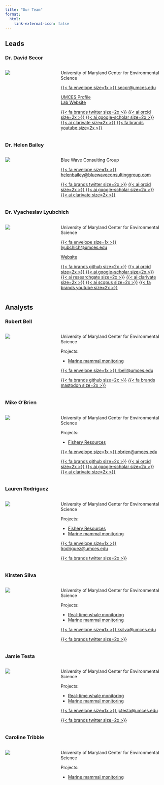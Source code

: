 ```yaml
---
title: "Our Team"
format: 
  html:
    link-external-icon: false
---
```


## Leads

### Dr. David Secor

::: columns
::: {.column width="25%"}
![](Pictures/team/dave.jpg)
:::

::: {.column width="5%"}
:::

::: {.column width="70%"}
University of Maryland Center for Environmental Science

[{{< fa envelope size=1x >}} secor\@umces.edu](mailto:secor@umces.edu){.email}

[UMCES Profile](https://www.umces.edu/david-secor)  
[Lab Website](http://fishconnectivity.cbl.umces.edu)

[{{< fa brands twitter size=2x >}}](https://twitter.com/secorlab) [{{< ai orcid size=2x >}}](https://orcid.org/0000-0001-6007-4827) [{{< ai google-scholar size=2x >}}](https://scholar.google.com/citations?hl=en&user=5G4_EvwAAAAJ) [{{< ai clarivate size=2x >}}](https://www.webofscience.com/wos/author/record/913727) [{{< fa brands youtube size=2x >}}](https://www.youtube.com/@secorlab)
:::
:::

### Dr. Helen Bailey

::: columns
::: {.column width="25%"}
![](Pictures/team/helen.jpg)
:::

::: {.column width="5%"}
:::

::: {.column width="70%"}
Blue Wave Consulting Group

[{{< fa envelope size=1x >}} helenbailey\@bluewaveconsultinggroup.com](mailto:helenbailey@bluewaveconsultinggroup.com){.email}

[{{< fa brands twitter size=2x >}}](https://twitter.com/DolphinWatch_CB) [{{< ai orcid size=2x >}}](https://orcid.org/0000-0001-7445-4687) [{{< ai google-scholar size=2x >}}](https://scholar.google.com/citations?hl=en&user=PewlQUIAAAAJ) [{{< ai clarivate size=2x >}}](https://www.webofscience.com/wos/author/record/599233)
:::
:::

### Dr. Vyacheslav Lyubchich

::: columns
::: {.column width="25%"}
![](Pictures/team/slava.jpg)
:::

::: {.column width="5%"}
:::

::: {.column width="70%"}
University of Maryland Center for Environmental Science

[{{< fa envelope size=1x >}} lyubchich\@umces.edu](mailto:lyubchich@umces.edu){.email}

[Website](https://www.umces.edu/vyacheslav-lyubchich)

[{{< fa brands github size=2x >}}](https://github.com/vlyubchich) [{{< ai orcid size=2x >}}](https://orcid.org/0000-0001-7936-4285) [{{< ai google-scholar size=2x >}}](https://scholar.google.com/citations?hl=en&user=qMeQJCgAAAAJ) [{{< ai researchgate size=2x >}}](https://www.researchgate.net/profile/Vyacheslav-Lyubchich) [{{< ai clarivate size=2x >}}](https://www.webofscience.com/wos/author/record/989365) [{{< ai scopus size=2x >}}](https://www.scopus.com/authid/detail.uri?authorId=56814941600) [{{< fa brands youtube size=2x >}}](https://www.youtube.com/@statspilot)
:::
:::

## Analysts

### Robert Bell

::: columns
::: {.column width="25%"}
![](Pictures/team/robert.jpg)
:::

::: {.column width="5%"}
:::

::: {.column width="70%"}
University of Maryland Center for Environmental Science

Projects:  

-   [Marine mammal monitoring](mmm.qmd)

[{{< fa envelope size=1x >}} rbell\@umces.edu](mailto:rbell@umces.edu){.email}

[{{< fa brands github size=2x >}}](https://github.com/CosmicSpittle) [{{< fa brands mastodon size=2x >}}](https://ecoevo.social/@cosmicspittle)
:::
:::

### Mike O'Brien

::: columns
::: {.column width="25%"}
![](Pictures/team/mike.jpg)
:::

::: {.column width="5%"}
:::

::: {.column width="70%"}
University of Maryland Center for Environmental Science

Projects:

-   [Fishery Resources](frm/index.qmd)

[{{< fa envelope size=1x >}} obrien\@umces.edu](mailto:obrien@umces.edu){.email}

[{{< fa brands github size=2x >}}](https://github.com/mhpob) [{{< ai orcid size=2x >}}](https://orcid.org/0000-0003-1420-6395) [{{< ai google-scholar size=2x >}}](https://scholar.google.com/citations?user=IMIq9P4AAAAJ&hl=en) [{{< ai clarivate size=2x >}}](https://www.webofscience.com/wos/author/record/ABF-9080-2021)
:::
:::

### Lauren Rodriguez

::: columns
::: {.column width="25%"}

![](Pictures/team/lauren.jpg)

:::

::: {.column width="5%"}
:::

::: {.column width="70%"}
University of Maryland Center for Environmental Science

Projects:

-   [Fishery Resources](frm/index.qmd)
-   [Marine mammal monitoring](mmm.qmd)
  
[{{< fa envelope size=1x >}} lrodriguez@umces.edu ](mailto:lrodriguez@umces.edu ){.email}

[{{< fa brands twitter size=2x >}}](https://twitter.com/MarineBio_LKRod)

:::
:::

### Kirsten Silva

::: columns
::: {.column width="25%"}
![](Pictures/team/kirsten.jpg)
:::

::: {.column width="5%"}
:::

::: {.column width="70%"}
University of Maryland Center for Environmental Science

Projects:

-   [Real-time whale monitoring](rtwb/index.qmd)
-   [Marine mammal monitoring](mmm.qmd)

[{{< fa envelope size=1x >}} ksilva\@umces.edu](mailto:ksilva@umces.edu){.email}

[{{< fa brands twitter size=2x >}}](https://twitter.com/DolphinWatch_CB)
:::
:::

### Jamie Testa

::: columns
::: {.column width="25%"}
![](Pictures/team/jamie.jpg)
:::

::: {.column width="5%"}
:::

::: {.column width="70%"}
University of Maryland Center for Environmental Science

Projects:

-   [Real-time whale monitoring](rtwb/index.qmd)
-   [Marine mammal monitoring](mmm.qmd)

[{{< fa envelope size=1x >}} jctesta\@umces.edu](mailto:jctesta@umces.edu){.email}

[{{< fa brands twitter size=2x >}}](https://twitter.com/DolphinWatch_CB)
:::
:::

### Caroline Tribble

::: columns
::: {.column width="25%"}
![](Pictures/team/caroline.jpg)
:::

::: {.column width="5%"}
:::

::: {.column width="70%"}
University of Maryland Center for Environmental Science

Projects:

-   [Marine mammal monitoring](mmm.qmd)

:::
:::
